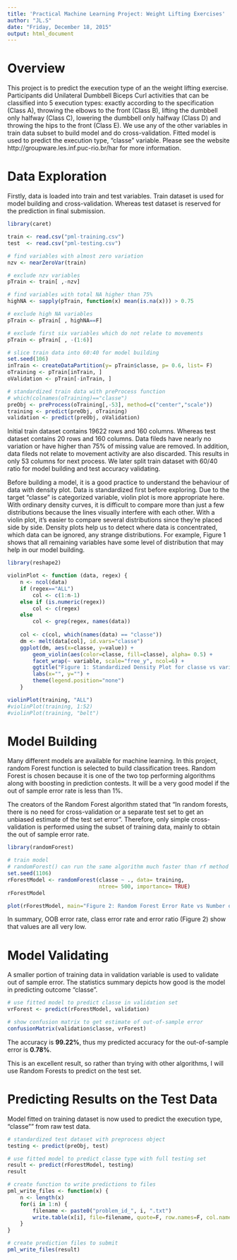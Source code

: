 ```yaml
---
title: 'Practical Machine Learning Project: Weight Lifting Exercises'
author: "JL.S"
date: "Friday, December 18, 2015"
output: html_document
---
```


# Overview
This project is to predict the execution type of an the weight lifting exercise. Participants did Unilateral Dumbbell Biceps Curl activities that can be classified into 5 execution types: exactly according to the specification (Class A), throwing the elbows to the front (Class B), lifting the dumbbell only halfway (Class C), lowering the dumbbell only halfway (Class D) and throwing the hips to the front (Class E). We use any of the other variables in train data subset to build model and do cross-validation. Fitted model is used to predict the execution type, "classe" variable. Please see the website http://groupware.les.inf.puc-rio.br/har for more information. 

# Data Exploration
Firstly, data is loaded into train and test variables. Train dataset is used for model building and cross-validation. Whereas test dataset is reserved for the prediction in final submission.

```r
library(caret)

train <- read.csv("pml-training.csv")
test  <- read.csv("pml-testing.csv")

# find variables with almost zero variation
nzv <- nearZeroVar(train)

# exclude nzv variables
pTrain <- train[ ,-nzv]

# find variables with total NA higher than 75% 
highNA <- sapply(pTrain, function(x) mean(is.na(x))) > 0.75

# exclude high NA variables
pTrain <- pTrain[ , highNA==F]

# exclude first six variables which do not relate to movements 
pTrain <- pTrain[ , -(1:6)]

# slice train data into 60:40 for model building
set.seed(106)
inTrain <- createDataPartition(y= pTrain$classe, p= 0.6, list= F)
oTraining <- pTrain[inTrain, ]
oValidation <- pTrain[-inTrain, ]

# standardized train data with preProcess function
# which(colnames(oTraining)=="classe")
preObj <- preProcess(oTraining[,-53], method=c("center","scale"))
training <- predict(preObj, oTraining)
validation <- predict(preObj, oValidation)
```

Initial train dataset contains 19622 rows and 160 columns. Whereas test dataset contains 20 rows and 160 columns. Data fileds have nearly no variation or have higher than 75% of missing value are removed. In addition, data fileds not relate to movement activity are also discarded. This results in only 53 columns for next process. We later split train dataset with 60/40 ratio for model building and test accuracy validating.

Before building a model, it is a good practice to understand the behaviour of data with density plot. Data is standardized first before exploring. Due to the target "classe" is categorized variable, violin plot is more appropriate here. With ordinary density curves, it is difficult to compare more than just a few distributions because the lines visually interfere with each other. With a violin plot, it's easier to compare several distributions since they're placed side by side. Density plots help us to detect where data is concentrated, which data can be ignored, any strange distributions. For example, Figure 1 shows that all remaining variables have some level of distribution that may help in our model building.

```r
library(reshape2)

violinPlot <- function (data, regex) {
    n <- ncol(data)
    if (regex=="ALL") 
        col <- c(1:n-1)
    else if (is.numeric(regex))
        col <- c(regex)
    else
        col <- grep(regex, names(data))
    
    col <- c(col, which(names(data) == "classe"))
    dm <- melt(data[col], id.vars="classe")
    ggplot(dm, aes(x=classe, y=value)) + 
        geom_violin(aes(color=classe, fill=classe), alpha= 0.5) + 
        facet_wrap(~ variable, scale="free_y", ncol=6) +
        ggtitle("Figure 1: Standardized Density Plot for classe vs variables") +
        labs(x="", y="") +
        theme(legend.position="none")
    }

violinPlot(training, "ALL")
#violinPlot(training, 1:52)
#violinPlot(training, "belt")
```

# Model Building
Many different models are available for machine learning. In this project, random Forest function is selected to build classification trees. Random Forest is chosen because it is one of the two top performing algorithms along with boosting in prediction contests. It will be a very good model if the out of sample error rate is less than 1%.

The creators of the Random Forest algorithm stated that "In random forests, there is no need for cross-validation or a separate test set to get an unbiased estimate of the test set error". Therefore, only simple cross-validation is performed using the subset of training data, mainly to obtain the out of sample error rate.

```r
library(randomForest)

# train model
# randomForest() can run the same algorithm much faster than rf method in train()
set.seed(1106)
rForestModel <- randomForest(classe ~ ., data= training, 
                             ntree= 500, importance= TRUE)
rForestModel

plot(rForestModel, main="Figure 2: Random Forest Error Rate vs Number of Trees")
```

In summary, OOB error rate, class error rate and error ratio (Figure 2) show that values are all very low.

# Model Validating
A smaller portion of training data in validation variable is used to validate out of sample error. The statistics summary depicts how good is the model in predicting outcome "classe".

```r
# use fitted model to predict classe in validation set
vrForest <- predict(rForestModel, validation)

# show confusion matrix to get estimate of out-of-sample error
confusionMatrix(validation$classe, vrForest)
```
The accuracy is **99.22%**, thus my predicted accuracy for the out-of-sample error is **0.78%**.

This is an excellent result, so rather than trying with other algorithms, I will use Random Forests to predict on the test set.

# Predicting Results on the Test Data
Model fitted on training dataset is now used to predict the execution type, "classe"" from raw test data.

```r
# standardized test dataset with preprocess object
testing <- predict(preObj, test)

# use fitted model to predict classe type with full testing set
result <- predict(rForestModel, testing)
result

# create function to write predictions to files
pml_write_files <- function(x) {
    n <- length(x)
    for(i in 1:n) {
        filename <- paste0("problem_id_", i, ".txt")
        write.table(x[i], file=filename, quote=F, row.names=F, col.names=F)
    }
}

# create prediction files to submit
pml_write_files(result)
```

